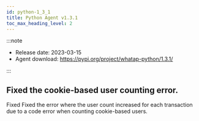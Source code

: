 ```yaml
---
id: python-1_3_1
title: Python Agent v1.3.1
toc_max_heading_level: 2
---
```



:::note

-   Release date: 2023-03-15
-   Agent download: <https://pypi.org/project/whatap-python/1.3.1/>

:::

## Fixed the cookie-based user counting error.

<p><Status>Fixed</Status> Fixed the error where the user count increased for each transaction due to a code error when counting cookie-based users.</p>

